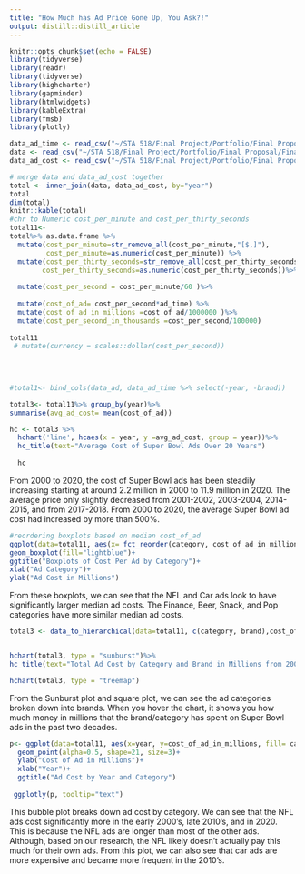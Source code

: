 ```yaml
---
title: "How Much has Ad Price Gone Up, You Ask?!"
output: distill::distill_article
---
```


```r
knitr::opts_chunk$set(echo = FALSE)
library(tidyverse)
library(readr)
library(tidyverse)
library(highcharter)
library(gapminder)
library(htmlwidgets)
library(kableExtra)
library(fmsb)
library(plotly)
```

```r
data_ad_time <- read_csv("~/STA 518/Final Project/Portfolio/Final Proposal/Final Project/Ad  Time _ Category - Sheet1.csv")
data <- read_csv("~/STA 518/Final Project/Portfolio/Final Proposal/Final Project/combined  - Sheet1 (3).csv")
data_ad_cost <- read_csv("~/STA 518/Final Project/Portfolio/Final Proposal/Final Project/Cost per Super bowl ad 2000-2020 - Sheet1 (1).csv")
```

```r
# merge data and data_ad_cost together 
total <- inner_join(data, data_ad_cost, by="year")
total
dim(total)
knitr::kable(total)
#chr to Numeric cost_per_minute and cost_per_thirty_seconds
total11<-
total%>% as.data.frame %>%
  mutate(cost_per_minute=str_remove_all(cost_per_minute,"[$,]"),
         cost_per_minute=as.numeric(cost_per_minute)) %>%
  mutate(cost_per_thirty_seconds=str_remove_all(cost_per_thirty_seconds,"[$,]"),
        cost_per_thirty_seconds=as.numeric(cost_per_thirty_seconds))%>%
  
  mutate(cost_per_second = cost_per_minute/60 )%>%
  
  mutate(cost_of_ad= cost_per_second*ad_time) %>%
  mutate(cost_of_ad_in_millions =cost_of_ad/1000000 )%>%
  mutate(cost_per_second_in_thousands =cost_per_second/100000)
  
total11
 # mutate(currency = scales::dollar(cost_per_second))
  
 
  
```
```r
#total1<- bind_cols(data_ad, data_ad_time %>% select(-year, -brand))
```


```r
total3<- total11%>% group_by(year)%>%
summarise(avg_ad_cost= mean(cost_of_ad)) 

hc <- total3 %>% 
  hchart('line', hcaes(x = year, y =avg_ad_cost, group = year))%>%
  hc_title(text="Average Cost of Super Bowl Ads Over 20 Years")
  
  hc
```
From 2000 to 2020, the cost of Super Bowl ads has been steadily increasing starting at around 2.2 million in 2000 to 11.9 million in 2020.  The average price only slightly decreased from 2001-2002, 2003-2004, 2014-2015, and from 2017-2018. From 2000 to 2020, the average Super Bowl ad cost had increased by more than 500%.

```r
#reordering boxplots based on median cost_of_ad
ggplot(data=total11, aes(x= fct_reorder(category, cost_of_ad_in_millions), y=cost_of_ad_in_millions))+
geom_boxplot(fill="lightblue")+
ggtitle("Boxplots of Cost Per Ad by Category")+
xlab("Ad Category")+
ylab("Ad Cost in Millions")
```
From these boxplots, we can see that the NFL and Car ads look to have significantly larger median ad costs. The Finance, Beer, Snack, and Pop categories have more similar median ad costs.
 
```r
total3 <- data_to_hierarchical(data=total11, c(category, brand),cost_of_ad_in_millions)


hchart(total3, type = "sunburst")%>%
hc_title(text="Total Ad Cost by Category and Brand in Millions from 2000-2020")

hchart(total3, type = "treemap")
```
From the Sunburst plot and square plot, we can see the ad categories broken down into brands. When you hover the chart, it shows you how much money in millions that the brand/category has spent on Super Bowl ads in the past two decades. 

```r
p<- ggplot(data=total11, aes(x=year, y=cost_of_ad_in_millions, fill= category))+
  geom_point(alpha=0.5, shape=21, size=3)+
  ylab("Cost of Ad in Millions")+
  xlab("Year")+
  ggtitle("Ad Cost by Year and Category")
  
 ggplotly(p, tooltip="text")


```
This bubble plot breaks down ad cost by category. We can see that the NFL ads cost significantly more in the early 2000’s, late 2010’s, and in 2020. This is because the NFL ads are longer than most of the other ads. Although, based on our research, the NFL likely doesn’t actually pay this much for their own ads. From this plot, we can also see that car ads are more expensive and became more frequent in the 2010’s. 